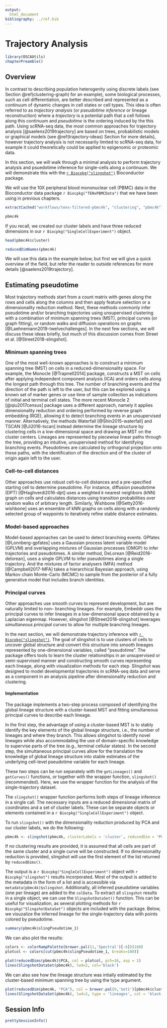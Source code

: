 ```yaml
---
output:
  html_document
bibliography: ../ref.bib
---
```


# Trajectory Analysis

```r
library(OSCAUtils)
chapterPreamble()
```

## Overview 

In contrast to describing population heterogenity using discrete labels (see Section \@ref(clustering-graph) for an example), some biological processes, such as cell differentiation, are better described and represented as a continuum of dynamic changes in cell states or cell types. 
This idea is often referred to as _trajectory analysis_ (or _pseudotime inference_ or lineage reconstruction) where a _trajectory_ is a potential path that a cell follows along this continuum and _pseudotime_ is the ordering induced by the this path. 
Using scRNA-seq data, the most common approaches for trajectory analysis [@saelens2019trajectory] are based on trees, probabilistic models or graphical models (see \@ref(trajectory-ideas) Section for more details), however trajectory analysis is not necessarily limited to scRNA-seq data, for example it could theoretically could be applied to epigenomic or proteomic data. 

In this section, we will walk through a minimal analysis to perform trajectory analysis and psuedotime inference for single-cells along a continuum. 
We will demonstrate this with the [`r Biocpkg("slingshot")`](https://bioconductor.org/packages/slingshot) Bioconductor package. 

We will use the 10X peripheral blood mononuclear cell (PBMC) data in the Bioconductor data package `r Biocpkg("TENxPBMCData")` that we have been using in previous chapters. 

```r
extractCached("workflows/tenx-filtered-pbmc4k", "clustering", "pbmc4k")
```

```r
pbmc4k
```

If you recall, we created our cluster labels and have three reduced dimensions in our `r Biocpkg("SingleCellExperiment")` object. 

```r
head(pbmc4k$cluster)
```

```r
reducedDimNames(pbmc4k)
```

We will use this data in the example below, but first we will give a quick overview of the field, but refer the reader to outside references for more details [@saelens2019trajectory]. 

## Estimating pseudotime {#trajectory-ideas} 

Most trajectory methods start from a count matrix with genes along the rows and cells along the columns and then apply feature selection or a dimensionality reduction method. 
Next, these methods commonly infer pseudotime and/or branching trajectories using unsupervised clustering with a combination of minimum spanning trees (MST), principal curves (or graph fitting), or random walks and diffusion operations on graphs [@Laehnemann2019-twelvechallenges]. 
In the next few sections, we will discuss these ideas briefly, but much of this discussion comes from Street et al. [@Street2018-slingshot]. 

### Minimum spanning trees 

One of the most well-known approaches is to construct a minimum spanning tree (MST) on cells in a reduced-dimensionality space. 
For example, the Monocle [@Trapnell2014] package, constructs a MST on cells after applying independent component analysis (ICA) and orders cells along the longest path through this tree.
The number of branching events and the direction of the path is left to the user, but this can be explored using a known set of marker genes or use time of sample collection as indications of initial and terminal cell states. 
The more recent Monocle 2 [@qiu2017census] package uses a different approach, namely it applies dimensionality reduction and ordering performed by reverse graph embedding (RGE), allowing it to detect branching events in an unsupervised manner. 
Alternatively, the methods Waterfall [@Shin2015-waterfall] and TSCAN [@Ji2016-tscan] instead determine the lineage structure by clustering cells in a low-dimensional space and drawing an MST on the cluster centers. 
Lineages are represented by piecewise linear paths through the tree, providing an intuitive, unsupervised method for identifying branching events. 
Pseudotimes are calculated by orthogonal projection onto these paths, with the identification of the direction and of the cluster of origin again left to the user. 

### Cell-to-cell distances 

Other approaches use robust cell-to-cell distances and a pre-specified starting cell to determine pseudotime. 
For instance, diffusion pseudotime (DPT) [@Haghverdi2016-dpt] uses a weighted _k_ nearest neighbors (kNN) graph on cells and calculates distances using transition probabilities over random walks of arbitrary length. 
Similarly, Wishbone [@Setty2016-wishbone] uses an ensemble of kNN graphs on cells along with a randomly selected group of waypoints to iteratively refine stable distance estimates. 

### Model-based approaches

Model-based approaches can be used to detect branching events. 
GPfates [@Lonnberg-gpfates] uses a Gaussian process latent variable model (GPLVM) and overlapping mixtures of Gaussian processes (OMGP) to infer trajectories and pseudotimes. 
A similar method, DeLorean [@Reid2016-delorean], uses a single GPLVM to infer pseudotimes along a single trajectory. 
And the mixtures of factor analysers (MFA) method [@Campbell2017-MFA] takes a hierarchical Bayesian approach, using Markov chain Monte-Carlo (MCMC) to sample from the posterior of a fully generative model that includes branch identities. 

### Principal curves

Other approaches use smooth curves to represent development, but are naturally limited to non- branching lineages. 
For example, Embeddr uses the principal curves to infer lineages in a low-dimensional space obtained by a Laplacian eigenmap. 
However, slingshot [@Street2018-slingshot] leverages _simultaneous principal curves_ to allow for multiple branching lineages.

In the next section, we will demonstrate trajectory inference with [`r Biocpkg("slingshot")`](https://bioconductor.org/packages/slingshot). 
The goal of slingshot is to use clusters of cells to uncover global structure and convert this structure into smooth lineages represented by one-dimensional variables, called "pseudotime".
The package offers tools to learn the cluster relationships in an unsupervised or semi-supervised manner and constructing smooth curves representing each lineage, along with visualization methods for each step.
Slingshot was designed to model developmental trajectories in scRNA-seq data and serve as a component in an analysis pipeline after dimensionality reduction and clustering. 

#### Implementation 

The package implements a two-step process composed of identifying the global lineage structure with a cluster-based MST and fitting simultaneous principal curves to describe each lineage.

In the first step, the advantage of using a cluster-based MST is to stably identify the key elements of the global lineage structure, i.e., the number of lineages and where they branch.
This allows slingshot to identify novel lineages while also accommodating the use of domain-specific knowledge to supervise parts of the tree (e.g., terminal cellular states). 
In the second step, the simultaneous principal curves allow for the translation the knowledge of global lineage structure into stable estimates of the underlying cell-level pseudotime variable for each lineage. 

These two steps can be run separately with the `getLineages()` and `getCurves()` functions, or together with the wrapper function, `slingshot()` (recommended). 
Here, we use the wrapper function for the analysis of the single-trajectory dataset. 

The `slingshot()` wrapper function performs both steps of lineage inference in a single call. 
The necessary inputs are a reduced dimensional matrix of coordinates and a set of cluster labels. 
These can be separate objects or elements contained in a `r Biocpkg("SingleCellExperiment")` object.

To run `slingshot()` with the dimensionality reduction produced by PCA and our cluster labels, we do the following:

```r
pbmc4k <- slingshot(pbmc4k, clusterLabels = 'cluster', reducedDim = 'PCA')
```

If no clustering results are provided, it is assumed that all cells are part of the same cluster and a single curve will be constructed. 
If no dimensionality reduction is provided, slingshot will use the first element of the list returned by `reducedDims()`.

The output is a `r Biocpkg("SingleCellExperiment")` object with `r Biocpkg("slingshot")` results incorporated. 
Most of the output is added to the metadata in the form of a list and is accessible via `metadata(pbmc4k)$slingshot`.
Additionally, all inferred pseudotime variables (one per lineage) are added to the `colData`. 
To extract all `slingshot` results in a single object, we can use the `SlingshotDataSet()` function. 
This can be useful for visualization, as several plotting methods for `r Biocpkg("SlingshotDataSet")` objects are included with the package. Below, we visuzalize the inferred lineage for the single-trajectory data with points colored by pseudotime.

```r
summary(pbmc4k$slingPseudotime_1)
```

We can also plot the results: 

```r
colors <- colorRampPalette(brewer.pal(11,'Spectral')[-6])(100)
plotcol <- colors[cut(pbmc4k$slingPseudotime_1, breaks=100)]

plot(reducedDims(pbmc4k)$PCA, col = plotcol, pch=16, asp = 1)
lines(SlingshotDataSet(pbmc4k), lwd=2, col='black')
```

We can also see how the lineage structure was intially estimated by the cluster-based minimum spanning tree by using the type argument.

```r
plot(reducedDim(pbmc4k, "PCA"), col = brewer.pal(9,'Set1')[pbmc4k$cluster], pch=16, asp = 1)
lines(SlingshotDataSet(pbmc4k), lwd=2, type = 'lineages', col = 'black')
```

## Session Info {-}

```r
prettySessionInfo()
```
